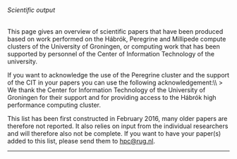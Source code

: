 ====== Scientific output ======

This page gives an overview of scientific papers that have been produced based on work performed on the Hábrók, Peregrine and Millipede compute clusters of the University of Groningen, or computing work that has been supported by personnel of the Center of Information Technology of the university.

If you want to acknowledge the use of the Peregrine cluster and the support of the CIT in your papers you can use the following acknowledgement:\\
> We thank the Center for Information Technology of the University of Groningen for their support and for providing access to the Hábrók high performance computing cluster.

This list has been first constructed in February 2016, many older papers are therefore not reported. It also relies on input from the individual researchers and will therefore also not be complete. If you want to have your paper(s) added to this list, please send them to [[hpc@rug.nl]].

----
